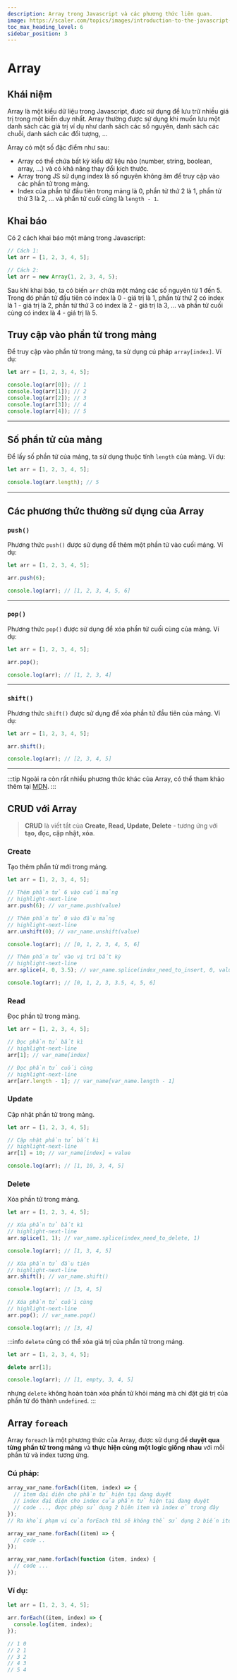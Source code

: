 ```yaml
---
description: Array trong Javascript và các phương thức liên quan.
image: https://scaler.com/topics/images/introduction-to-the-javascript-array.webp
toc_max_heading_level: 6
sidebar_position: 3
---
```


# Array

## Khái niệm

Array là một kiểu dữ liệu trong Javascript, được sử dụng để lưu trữ nhiều giá trị trong một biến duy nhất. Array thường được sử dụng khi muốn lưu một danh sách các giá trị ví dụ như danh sách các số nguyên, danh sách các chuỗi, danh sách các đối tượng, ...

Array có một số đặc điểm như sau:

- Array có thể chứa bất kỳ kiểu dữ liệu nào (number, string, boolean, array, ...) và có khả năng thay đổi kích thước.
- Array trong JS sử dụng index là số nguyên không âm để truy cập vào các phần tử trong mảng.
- Index của phần tử đầu tiên trong mảng là 0, phần tử thứ 2 là 1, phần tử thứ 3 là 2, ... và phần tử cuối cùng là `length - 1`.

## Khai báo

Có 2 cách khai báo một mảng trong Javascript:

```javascript
// Cách 1:
let arr = [1, 2, 3, 4, 5];

// Cách 2:
let arr = new Array(1, 2, 3, 4, 5);
```

Sau khi khai báo, ta có biến `arr` chứa một mảng các số nguyên từ 1 đến 5. Trong đó phần tử đầu tiên có index là 0 - giá trị là 1, phần tử thứ 2 có index là 1 - giá trị là 2, phần tử thứ 3 có index là 2 - giá trị là 3, ... và phần tử cuối cùng có index là 4 - giá trị là 5.

## Truy cập vào phần tử trong mảng

Để truy cập vào phần tử trong mảng, ta sử dụng cú pháp `array[index]`. Ví dụ:

```javascript
let arr = [1, 2, 3, 4, 5];

console.log(arr[0]); // 1
console.log(arr[1]); // 2
console.log(arr[2]); // 3
console.log(arr[3]); // 4
console.log(arr[4]); // 5
```

---

## Số phần tử của mảng

Để lấy số phần tử của mảng, ta sử dụng thuộc tính `length` của mảng. Ví dụ:

```javascript
let arr = [1, 2, 3, 4, 5];

console.log(arr.length); // 5
```

---

## Các phương thức thường sử dụng của Array

### `push()`

Phương thức `push()` được sử dụng để thêm một phần tử vào cuối mảng. Ví dụ:

```javascript
let arr = [1, 2, 3, 4, 5];

arr.push(6);

console.log(arr); // [1, 2, 3, 4, 5, 6]
```

---

### `pop()`

Phương thức `pop()` được sử dụng để xóa phần tử cuối cùng của mảng. Ví dụ:

```javascript
let arr = [1, 2, 3, 4, 5];

arr.pop();

console.log(arr); // [1, 2, 3, 4]
```

---

### `shift()`

Phương thức `shift()` được sử dụng để xóa phần tử đầu tiên của mảng. Ví dụ:

```javascript
let arr = [1, 2, 3, 4, 5];

arr.shift();

console.log(arr); // [2, 3, 4, 5]
```

---

:::tip
Ngoài ra còn rất nhiều phương thức khác của Array, có thể tham khảo thêm tại [MDN](https://developer.mozilla.org/en-US/docs/Web/JavaScript/Reference/Global_Objects/Array#instance_methods).
:::

## CRUD với Array

> **CRUD** là viết tắt của **Create, Read, Update, Delete** - tương ứng với **tạo, đọc, cập nhật, xóa**.

### Create

Tạo thêm phần tử mới trong mảng.

```javascript
let arr = [1, 2, 3, 4, 5];

// Thêm phần tử 6 vào cuối mảng
// highlight-next-line
arr.push(6); // var_name.push(value)

// Thêm phần tử 0 vào đầu mảng
// highlight-next-line
arr.unshift(0); // var_name.unshift(value)

console.log(arr); // [0, 1, 2, 3, 4, 5, 6]

// Thêm phần tử vào vị trí bất kỳ
// highlight-next-line
arr.splice(4, 0, 3.5); // var_name.splice(index_need_to_insert, 0, value)

console.log(arr); // [0, 1, 2, 3, 3.5, 4, 5, 6]
```

### Read

Đọc phần tử trong mảng.

```javascript
let arr = [1, 2, 3, 4, 5];

// Đọc phần tử bất kì
// highlight-next-line
arr[1]; // var_name[index]

// Đọc phần tử cuối cùng
// highlight-next-line
arr[arr.length - 1]; // var_name[var_name.length - 1]
```

### Update

Cập nhật phần tử trong mảng.

```javascript
let arr = [1, 2, 3, 4, 5];

// Cập nhật phần tử bất kì
// highlight-next-line
arr[1] = 10; // var_name[index] = value

console.log(arr); // [1, 10, 3, 4, 5]
```

### Delete

Xóa phần tử trong mảng.

```javascript
let arr = [1, 2, 3, 4, 5];

// Xóa phần tử bất kì
// highlight-next-line
arr.splice(1, 1); // var_name.splice(index_need_to_delete, 1)

console.log(arr); // [1, 3, 4, 5]

// Xóa phần tử đầu tiên
// highlight-next-line
arr.shift(); // var_name.shift()

console.log(arr); // [3, 4, 5]

// Xóa phần tử cuối cùng
// highlight-next-line
arr.pop(); // var_name.pop()

console.log(arr); // [3, 4]
```

:::info
`delete` cũng có thể xóa giá trị của phần tử trong mảng.

```javascript
let arr = [1, 2, 3, 4, 5];

delete arr[1];

console.log(arr); // [1, empty, 3, 4, 5]
```

nhưng `delete` không hoàn toàn xóa phần tử khỏi mảng mà chỉ đặt giá trị của phần tử đó thành `undefined`.
:::

## Array `foreach`

Array `foreach` là một phương thức của Array, được sử dụng để **duyệt qua từng phần tử trong mảng** và **thực hiện cùng một logic giống nhau** với mỗi phần tử và index tương ứng.

### Cú pháp:

```javascript
array_var_name.forEach((item, index) => {
  // item đại diện cho phần tử hiện tại đang duyệt
  // index đại diện cho index của phần tử hiện tại đang duyệt
  // code ..., được phép sử dụng 2 biên item và index ở trong đây
});
// Ra khỏi phạm vi của forEach thì sẽ không thể sử dụng 2 biến item và index nữa

array_var_name.forEach((item) => {
  // code ..
});

array_var_name.forEach(function (item, index) {
  // code ...
});
```

### Ví dụ:

```javascript
let arr = [1, 2, 3, 4, 5];

arr.forEach((item, index) => {
  console.log(item, index);
});

// 1 0
// 2 1
// 3 2
// 4 3
// 5 4
```
